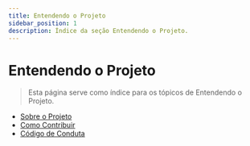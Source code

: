 ---
title: Entendendo o Projeto
sidebar_position: 1
description: Índice da seção Entendendo o Projeto.
---

# Entendendo o Projeto

> Esta página serve como índice para os tópicos de Entendendo o Projeto.

- [Sobre o Projeto](./sobre-o-projeto)
- [Como Contribuir](./como-contribuir)
- [Código de Conduta](./codigo-conduta) 